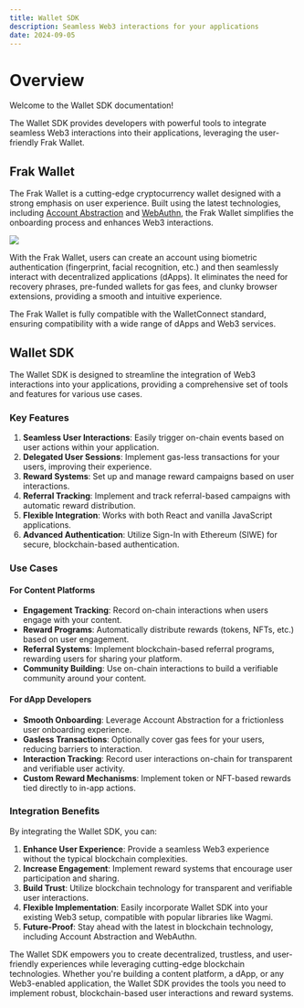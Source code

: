 ```yaml
---
title: Wallet SDK
description: Seamless Web3 interactions for your applications
date: 2024-09-05
---
```


# Overview

Welcome to the Wallet SDK documentation!

The Wallet SDK provides developers with powerful tools to integrate seamless Web3 interactions into their applications, leveraging the user-friendly Frak Wallet.

## Frak Wallet

The Frak Wallet is a cutting-edge cryptocurrency wallet designed with a strong emphasis on user experience. Built using the latest technologies, including [Account Abstraction](https://eips.ethereum.org/EIPS/eip-4337) and [WebAuthn](https://w3c.github.io/webauthn/), the Frak Wallet simplifies the onboarding process and enhances Web3 interactions.

![](/wallet-on-phone.webp)

With the Frak Wallet, users can create an account using biometric authentication (fingerprint, facial recognition, etc.) and then seamlessly interact with decentralized applications (dApps). It eliminates the need for recovery phrases, pre-funded wallets for gas fees, and clunky browser extensions, providing a smooth and intuitive experience.

The Frak Wallet is fully compatible with the WalletConnect standard, ensuring compatibility with a wide range of dApps and Web3 services.

## Wallet SDK

The Wallet SDK is designed to streamline the integration of Web3 interactions into your applications, providing a comprehensive set of tools and features for various use cases.

### Key Features

1. **Seamless User Interactions**: Easily trigger on-chain events based on user actions within your application.
2. **Delegated User Sessions**: Implement gas-less transactions for your users, improving their experience.
3. **Reward Systems**: Set up and manage reward campaigns based on user interactions.
4. **Referral Tracking**: Implement and track referral-based campaigns with automatic reward distribution.
5. **Flexible Integration**: Works with both React and vanilla JavaScript applications.
6. **Advanced Authentication**: Utilize Sign-In with Ethereum (SIWE) for secure, blockchain-based authentication.

### Use Cases

#### For Content Platforms

- **Engagement Tracking**: Record on-chain interactions when users engage with your content.
- **Reward Programs**: Automatically distribute rewards (tokens, NFTs, etc.) based on user engagement.
- **Referral Systems**: Implement blockchain-based referral programs, rewarding users for sharing your platform.
- **Community Building**: Use on-chain interactions to build a verifiable community around your content.

#### For dApp Developers

- **Smooth Onboarding**: Leverage Account Abstraction for a frictionless user onboarding experience.
- **Gasless Transactions**: Optionally cover gas fees for your users, reducing barriers to interaction.
- **Interaction Tracking**: Record user interactions on-chain for transparent and verifiable user activity.
- **Custom Reward Mechanisms**: Implement token or NFT-based rewards tied directly to in-app actions.

### Integration Benefits

By integrating the Wallet SDK, you can:

1. **Enhance User Experience**: Provide a seamless Web3 experience without the typical blockchain complexities.
2. **Increase Engagement**: Implement reward systems that encourage user participation and sharing.
3. **Build Trust**: Utilize blockchain technology for transparent and verifiable user interactions.
4. **Flexible Implementation**: Easily incorporate Wallet SDK into your existing Web3 setup, compatible with popular libraries like Wagmi.
5. **Future-Proof**: Stay ahead with the latest in blockchain technology, including Account Abstraction and WebAuthn.

The Wallet SDK empowers you to create decentralized, trustless, and user-friendly experiences while leveraging cutting-edge blockchain technologies. Whether you're building a content platform, a dApp, or any Web3-enabled application, the Wallet SDK provides the tools you need to implement robust, blockchain-based user interactions and reward systems.